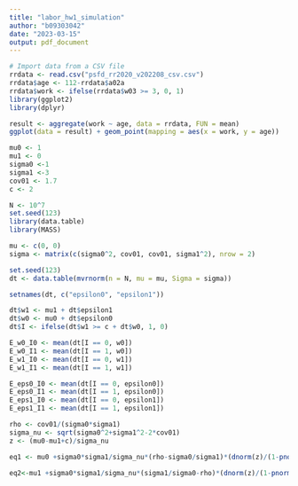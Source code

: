 ```yaml
---
title: "labor_hw1_simulation"
author: "b09303042"
date: "2023-03-15"
output: pdf_document
---
```

```r
# Import data from a CSV file
rrdata <- read.csv("psfd_rr2020_v202208_csv.csv")
rrdata$age <- 112-rrdata$a02a
rrdata$work <- ifelse(rrdata$w03 >= 3, 0, 1)
library(ggplot2)
library(dplyr)
```
```r
result <- aggregate(work ~ age, data = rrdata, FUN = mean)
ggplot(data = result) + geom_point(mapping = aes(x = work, y = age))
```

```r
mu0 <- 1
mu1 <- 0
sigma0 <-1
sigma1 <-3
cov01 <- 1.7
c <- 2
```
```r

N <- 10^7
set.seed(123)
library(data.table)
library(MASS)

mu <- c(0, 0)
sigma <- matrix(c(sigma0^2, cov01, cov01, sigma1^2), nrow = 2)

set.seed(123)
dt <- data.table(mvrnorm(n = N, mu = mu, Sigma = sigma))

setnames(dt, c("epsilon0", "epsilon1"))

```
```r
dt$w1 <- mu1 + dt$epsilon1
dt$w0 <- mu0 + dt$epsilon0
dt$I <- ifelse(dt$w1 >= c + dt$w0, 1, 0)

```
```r
E_w0_I0 <- mean(dt[I == 0, w0])
E_w0_I1 <- mean(dt[I == 1, w0])
E_w1_I0 <- mean(dt[I == 0, w1])
E_w1_I1 <- mean(dt[I == 1, w1])

E_eps0_I0 <- mean(dt[I == 0, epsilon0])
E_eps0_I1 <- mean(dt[I == 1, epsilon0])
E_eps1_I0 <- mean(dt[I == 0, epsilon1])
E_eps1_I1 <- mean(dt[I == 1, epsilon1])
```

```r
rho <- cov01/(sigma0*sigma1)
sigma_nu <- sqrt(sigma0^2+sigma1^2-2*cov01)
z <- (mu0-mu1+c)/sigma_nu

eq1 <- mu0 +sigma0*sigma1/sigma_nu*(rho-sigma0/sigma1)*(dnorm(z)/(1-pnorm(z)))

eq2<-mu1 +sigma0*sigma1/sigma_nu*(sigma1/sigma0-rho)*(dnorm(z)/(1-pnorm(z)))
```
